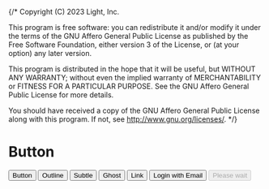 {/*
Copyright (C) 2023 Light, Inc.

This program is free software: you can redistribute it and/or modify
it under the terms of the GNU Affero General Public License as published by
the Free Software Foundation, either version 3 of the License, or
(at your option) any later version.

This program is distributed in the hope that it will be useful,
but WITHOUT ANY WARRANTY; without even the implied warranty of
MERCHANTABILITY or FITNESS FOR A PARTICULAR PURPOSE.  See the
GNU Affero General Public License for more details.

You should have received a copy of the GNU Affero General Public License
along with this program.  If not, see <http://www.gnu.org/licenses/>.
*/}



<Meta title="Button" component={Button} />

# Button

<Story name="Default">
  <Button>Button</Button>
</Story>

<Story name="Outline">
  <Button variant="outline">Outline</Button>
</Story>

<Story name="Subtle">
  <Button variant="subtle">Subtle</Button>
</Story>

<Story name="Ghost">
  <Button variant="ghost">Ghost</Button>
</Story>

<Story name="Link">
  <Button variant="link">Link</Button>
</Story>

<Story name="With Icon">
  <Button>
    <Mail className="mr-2 h-4 w-4" /> Login with Email
  </Button>
</Story>

<Story name="Loading">
  <Button disabled>
    <Loader2 className="mr-2 h-4 w-4 animate-spin" />
    Please wait
  </Button>
</Story>

